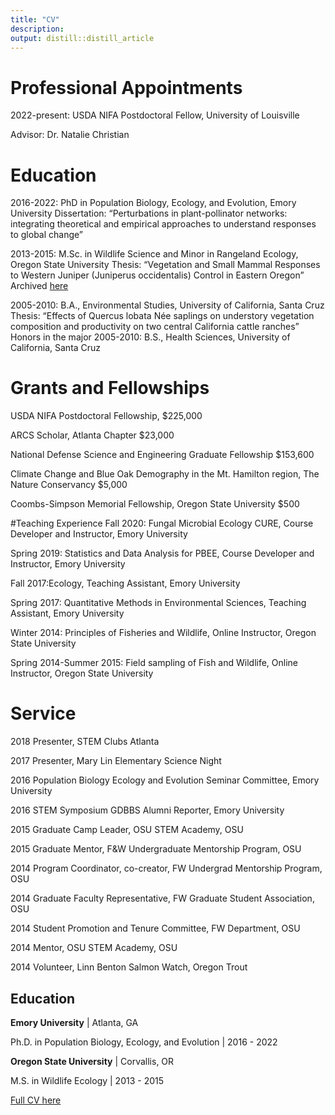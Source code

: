 ```yaml
---
title: "CV"
description: 
output: distill::distill_article
---
```


# Professional Appointments
2022-present: USDA NIFA Postdoctoral Fellow, University of Louisville

Advisor: Dr. Natalie Christian

# Education
2016-2022: PhD in Population Biology, Ecology, and Evolution, Emory University
Dissertation: “Perturbations in plant-pollinator networks: integrating theoretical and empirical approaches to understand responses to global change”

2013-2015: M.Sc. in Wildlife Science and Minor in Rangeland Ecology, Oregon State University
Thesis: “Vegetation and Small Mammal Responses to Western Juniper (Juniperus occidentalis) Control in Eastern Oregon”
Archived [here](http://hdl.handle.net/1957/57163)

2005-2010: B.A., Environmental Studies, University of California, Santa Cruz
Thesis: “Effects of Quercus lobata Née saplings on understory vegetation composition and productivity on two central California cattle ranches”
Honors in the major
2005-2010: B.S., Health Sciences, University of California, Santa Cruz

# Grants and Fellowships
USDA NIFA Postdoctoral Fellowship, $225,000

ARCS Scholar, Atlanta Chapter $23,000

National Defense Science and Engineering Graduate Fellowship $153,600

Climate Change and Blue Oak Demography in the Mt. Hamilton region, The Nature Conservancy $5,000

Coombs-Simpson Memorial Fellowship, Oregon State University $500

#Teaching Experience
Fall 2020: Fungal Microbial Ecology CURE, Course Developer and Instructor, Emory University

Spring 2019: Statistics and Data Analysis for PBEE, Course Developer and Instructor, Emory University

Fall 2017:Ecology, Teaching Assistant, Emory University

Spring 2017: Quantitative Methods in Environmental Sciences, Teaching Assistant, Emory University

Winter 2014: Principles of Fisheries and Wildlife, Online Instructor,
Oregon State University

Spring 2014-Summer 2015: Field sampling of Fish and Wildlife, Online Instructor, Oregon State University

# Service
2018  Presenter, STEM Clubs Atlanta

2017  Presenter, Mary Lin Elementary Science Night

2016  Population Biology Ecology and Evolution Seminar Committee, Emory University

2016  STEM Symposium GDBBS Alumni Reporter, Emory University

2015  Graduate Camp Leader, OSU STEM Academy, OSU

2015  Graduate Mentor, F&W Undergraduate Mentorship Program, OSU

2014  Program Coordinator, co-creator, FW Undergrad Mentorship Program, OSU

2014  Graduate Faculty Representative, FW Graduate Student Association, OSU

2014  Student Promotion and Tenure Committee, FW Department, OSU

2014   Mentor, OSU STEM Academy, OSU

2014   Volunteer, Linn Benton Salmon Watch, Oregon Trout

## Education

**Emory University** | Atlanta, GA

Ph.D. in Population Biology, Ecology, and Evolution | 2016 - 2022

**Oregon State University** | Corvallis, OR

M.S. in Wildlife Ecology | 2013 - 2015



<a href="./pdfs/Morozumi_CV_Fall 2022.pdf" target="blank">Full CV here</a>





